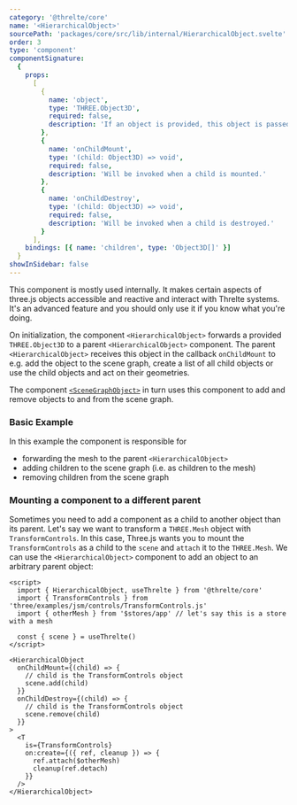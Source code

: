 ```yaml
---
category: '@threlte/core'
name: '<HierarchicalObject>'
sourcePath: 'packages/core/src/lib/internal/HierarchicalObject.svelte'
order: 3
type: 'component'
componentSignature:
  {
    props:
      [
        {
          name: 'object',
          type: 'THREE.Object3D',
          required: false,
          description: 'If an object is provided, this object is passed to the upstream onChildMount and onChildDestroy methods.'
        },
        {
          name: 'onChildMount',
          type: '(child: Object3D) => void',
          required: false,
          description: 'Will be invoked when a child is mounted.'
        },
        {
          name: 'onChildDestroy',
          type: '(child: Object3D) => void',
          required: false,
          description: 'Will be invoked when a child is destroyed.'
        }
      ],
    bindings: [{ name: 'children', type: 'Object3D[]' }]
  }
showInSidebar: false
---
```


<Tip type="warning">
  This component is mostly used internally. It makes certain aspects of three.js objects accessible
  and reactive and interact with Threlte systems. It's an advanced feature and you should only use
  it if you know what you're doing.
</Tip>

On initialization, the component `<HierarchicalObject>` forwards a provided `THREE.Object3D` to a parent `<HierarchicalObject>` component. The parent `<HierarchicalObject>` receives this object in the callback `onChildMount` to e.g. add the object to the scene graph, create a list of all child objects or use the child objects and act on their geometries.

The component [`<SceneGraphObject>`](/docs/reference/core/scene-graph-object) in turn uses this component to add and remove objects to and from the scene graph.

### Basic Example

In this example the component is responsible for

- forwarding the mesh to the parent `<HierarchicalObject>`
- adding children to the scene graph (i.e. as children to the mesh)
- removing children from the scene graph

### Mounting a component to a different parent

Sometimes you need to add a component as a child to another object than its parent. Let's say we want to transform a `THREE.Mesh` object with `TransformControls`. In this case, Three.js wants you to mount the `TransformControls` as a child to the `scene` and `attach` it to the `THREE.Mesh`. We can use the `<HierarchicalObject>` component to add an object to an arbitrary parent object:

```svelte
<script>
  import { HierarchicalObject, useThrelte } from '@threlte/core'
  import { TransformControls } from 'three/examples/jsm/controls/TransformControls.js'
  import { otherMesh } from '$stores/app' // let's say this is a store with a mesh

  const { scene } = useThrelte()
</script>

<HierarchicalObject
  onChildMount={(child) => {
    // child is the TransformControls object
    scene.add(child)
  }}
  onChildDestroy={(child) => {
    // child is the TransformControls object
    scene.remove(child)
  }}
>
  <T
    is={TransformControls}
    on:create={({ ref, cleanup }) => {
      ref.attach($otherMesh)
      cleanup(ref.detach)
    }}
  />
</HierarchicalObject>
```

